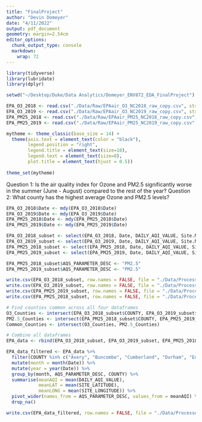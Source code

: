 ```yaml
---
title: "FinalProject"
author: "Devin Domeyer"
date: "4/11/2022"
output: pdf_document
geometry: margin=2.54cm
editor_options: 
  chunk_output_type: console
  markdown: 
    wrap: 72
---
```


```r
library(tidyverse)
library(lubridate)
library(dplyr)

setwd("~/Desktop/Duke/Data Analytics/Domeyer_ENV872_EDA_FinalProject")

EPA_O3_2018 <- read.csv("./Data/Raw/EPAair_O3_NC2018_raw_copy.csv", stringsAsFactors = TRUE)
EPA_O3_2019 <- read.csv("./Data/Raw/EPAair_O3_NC2019_raw_copy.csv", stringsAsFactors = TRUE)
EPA_PM25_2018 <- read.csv("./Data/Raw/EPAair_PM25_NC2018_raw_copy.csv", stringsAsFactors = TRUE)
EPA_PM25_2019 <- read.csv("./Data/Raw/EPAair_PM25_NC2019_raw_copy.csv", stringsAsFactors = TRUE)

mytheme <- theme_classic(base_size = 14) +
  theme(axis.text = element_text(color = "black"), 
        legend.position = "right",
        legend.title = element_text(size=10),
        legend.text = element_text(size=8),
        plot.title = element_text(hjust = 0.5))
        
theme_set(mytheme)
```

Question 1: Is the air quality index for Ozone and PM2.5 significantly worse in the summer (June - August) compared to the rest of the year?
Question 2: What county has the highest average Ozone and PM2.5 levels?

```r
EPA_O3_2018$Date <- mdy(EPA_O3_2018$Date)
EPA_O3_2019$Date <- mdy(EPA_O3_2019$Date)
EPA_PM25_2018$Date <- mdy(EPA_PM25_2018$Date)
EPA_PM25_2019$Date <- mdy(EPA_PM25_2019$Date)

EPA_O3_2018_subset <- select(EPA_O3_2018, Date, DAILY_AQI_VALUE, Site.Name, AQS_PARAMETER_DESC, SITE_LATITUDE, COUNTY:SITE_LONGITUDE)
EPA_O3_2019_subset <- select(EPA_O3_2019, Date, DAILY_AQI_VALUE, Site.Name, AQS_PARAMETER_DESC, SITE_LATITUDE, COUNTY:SITE_LONGITUDE)
EPA_PM25_2018_subset <- select(EPA_PM25_2018, Date, DAILY_AQI_VALUE, Site.Name, AQS_PARAMETER_DESC, SITE_LATITUDE, COUNTY, SITE_LONGITUDE)
EPA_PM25_2019_subset <- select(EPA_PM25_2019, Date, DAILY_AQI_VALUE, Site.Name, AQS_PARAMETER_DESC, SITE_LATITUDE, COUNTY, SITE_LONGITUDE)

EPA_PM25_2018_subset$AQS_PARAMETER_DESC <- "PM2.5"
EPA_PM25_2019_subset$AQS_PARAMETER_DESC <- "PM2.5"

write.csv(EPA_O3_2018_subset, row.names = FALSE, file = "./Data/Processed/EPAair_O3_2018_Processed.csv")
write.csv(EPA_O3_2019_subset, row.names = FALSE, file = "./Data/Processed/EPAair_O3_2019_Processed.csv")
write.csv(EPA_PM25_2019_subset, row.names = FALSE, file = "./Data/Processed/EPAair_PM25_2019_Processed.csv")
write.csv(EPA_PM25_2018_subset, row.names = FALSE, file = "./Data/Processed/EPAair_PM25_2018_Processed.csv")
```

```r
# Find counties common across all four dataframes
O3_Counties <- intersect(EPA_O3_2018_subset$COUNTY, EPA_O3_2019_subset$COUNTY)
PM2.5_Counties <- intersect(EPA_PM25_2018_subset$COUNTY, EPA_PM25_2019_subset$COUNTY)
Common_Counties <- intersect(O3_Counties, PM2.5_Counties)

# Combine all dataframes
EPA_data <- rbind(EPA_O3_2018_subset, EPA_O3_2019_subset, EPA_PM25_2018_subset, EPA_PM25_2019_subset)

EPA_data_filtered <- EPA_data %>%
  filter(COUNTY %in% c("Avery", "Buncombe", "Cumberland", "Durham", "Edgecombe", "Forsyth", "Guilford", "Haywood", "Johnston", "Mecklenburg", "Montgomery", "New Hanover", "Pitt", "Swain", "Wake")) %>%
  mutate(month = month(Date)) %>%
  mutate(year = year(Date)) %>%
  group_by(month, AQS_PARAMETER_DESC, COUNTY) %>%
  summarise(meanAQI = mean(DAILY_AQI_VALUE),
            meanLAT = mean(SITE_LATITUDE),
            meanLONG = mean(SITE_LONGITUDE)) %>%
  pivot_wider(names_from = AQS_PARAMETER_DESC, values_from = meanAQI) %>%
  drop_na()

write.csv(EPA_data_filtered, row.names = FALSE, file = "./Data/Processed/EPAair_PM25_O3_filtered.csv")
```

```r


```
